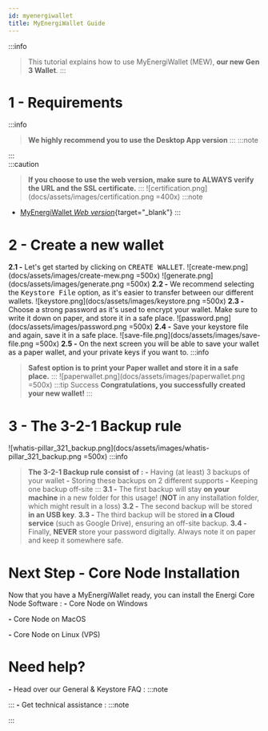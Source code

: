 ```yaml
---
id: myenergiwallet
title: MyEnergiWallet Guide
---
```


:::info
> This tutorial explains how to use MyEnergiWallet (MEW), **our new Gen 3 Wallet**.
:::
# 1 - Requirements
:::info
> **We highly recommend you to use the Desktop App version**
:::
:::note
<!-- - [MyEnergiWallet *Download the Desktop App*](/downloads/myenergiwallet){target="_blank"} -->
:::
<br>
:::caution
> **If you choose to use the web version, make sure to ALWAYS verify the URL and the SSL certificate.**
:::
![certification.png](docs/assets/images/certification.png =400x)
:::note
- [MyEnergiWallet *Web version*](https://wallet.energi.network/){target="_blank"}
:::
# 2 - Create a new wallet
**2.1 -** Let's get started by clicking on <kbd>CREATE WALLET</kbd>.
![create-mew.png](docs/assets/images/create-mew.png =500x)
![generate.png](docs/assets/images/generate.png =500x)
**2.2 -** We recommend selecting the <kbd>Keystore File</kbd> option, as it's easier to transfer between our different wallets.
![keystore.png](docs/assets/images/keystore.png =500x)
**2.3 -** Choose a strong password as it's used to encrypt your wallet. Make sure to write it down on paper, and store it in a safe place.
![password.png](docs/assets/images/password.png =500x)
**2.4 -** Save your keystore file and again, save it in a safe place.
![save-file.png](docs/assets/images/save-file.png =500x)
**2.5 -** On the next screen you will be able to save your wallet as a paper wallet, and your private keys if you want to.
:::info
> **Safest option is to print your Paper wallet and store it in a safe place.**
:::
![paperwallet.png](docs/assets/images/paperwallet.png =500x)
:::tip Success
> **Congratulations, you successfully created your new wallet!**
:::
# 3 - The 3-2-1 Backup rule
![whatis-pillar_321_backup.png](docs/assets/images/whatis-pillar_321_backup.png =500x)
:::info
> **The 3-2-1 Backup rule consist of :**
**-** Having (at least) 3 backups of your wallet
**-** Storing these backups on 2 different supports
**-** Keeping one backup off-site
:::
**3.1 -** The first backup will stay **on your machine** in a new folder for this usage!
(**NOT** in any installation folder, which might result in a loss)
**3.2 -** The second backup will be stored **in an USB key**.
**3.3 -** The third backup will be stored **in a Cloud service** (such as Google Drive), ensuring an off-site backup.
**3.4 -** Finally, **NEVER** store your password digitally. Always note it on paper and keep it somewhere safe.
# Next Step - Core Node Installation
Now that you have a MyEnergiWallet ready, you can install the Energi Core Node Software :
**-** Core Node on Windows
<!-- 
<a href="/advanced/core-node-windows"><img border="0" alt="core-node-windows" src="docs/assets/images/nrg-btn.png" width="100"></a>
-->
**-** Core Node on MacOS
<!--
<a href="/advanced/core-node-mac"><img border="0" alt="core-node-mac" src="docs/assets/images/nrg-btn.png" width="100"></a>
-->
**-** Core Node on Linux (VPS)
<!--
<a href="/advanced/scripted-linux-installation"><img border="0" alt="scripted-linux-installation" src="docs/assets/images/nrg-btn.png" width="100"></a> 
-->
# Need help?
**-** Head over our General & Keystore FAQ :
:::note
<!-- 
- [FAQ *General*](/faq/general){target="_blank"}
- [FAQ *Keystore*](/faq/keystore){target="_blank"}
-->
:::
**-** Get technical assistance :
:::note
<!-- 
- [Help me! *Get technical assistance by the Energi team*](/support/help-me){target="_blank"} 
-->
:::
